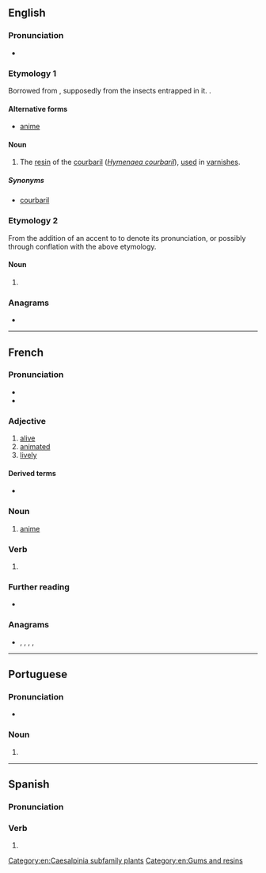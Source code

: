 {{also|anime|Anime|ànime|animê}}
==English==

===Pronunciation===
* {{IPA|en|/ˈæ.nɪ.meɪ/}}

===Etymology 1===
{{wikipedia|Hymenaea courbaril}}
Borrowed from {{bor|en|fr|animé||[[animated]]}}, supposedly from the insects entrapped in it. {{doublet|en|animate}}.

====Alternative forms====
* {{qualifier|improper}} [[anime]]

====Noun====
{{en-noun|-}}

# The [[resin]] of the [[courbaril]] (''[[Hymenaea courbaril]]''), [[use]]d in [[varnish]]es.

=====Synonyms=====
* {{qualifier|dated}} [[courbaril]]

===Etymology 2===
From the addition of an accent to {{m|en|anime}} to denote its pronunciation, or possibly through conflation with the above etymology.

====Noun====
{{en-noun|~|animé|s}}

# {{lb|en|informal}} {{alternative spelling of|en|anime}}

===Anagrams===
* {{anagrams|en|a=aeimn|-amine|I mean|Maine|amine|maine|manie|minae|minæ}}

[[Category:en:Caesalpinia subfamily plants]]
[[Category:en:Gums and resins]]

----

==French==

===Pronunciation===
* {{fr-IPA}}
* {{audio|fr|LL-Q150 (fra)-Lepticed7-animé.wav|Audio}}

===Adjective===
{{fr-adj}}

# [[alive]]
# [[animated]]
# [[lively]]

====Derived terms====
* {{l|fr|dessin animé}}

===Noun===
{{fr-noun|m}}

# [[anime#English|anime]]

===Verb===
{{fr-past participle}}

# {{inflection of|fr|animer||past|part}}

===Further reading===
* {{R:TLFi}}

===Anagrams===
* {{l|fr|en ami}}, {{l|fr|Maine}}, {{l|fr|manie}}, {{l|fr|manié}}, {{l|fr|menai}}

----

==Portuguese==

===Pronunciation===
* {{rhymes|pt|ɛ|s=3}}

===Noun===
{{pt-noun|m|s}}

# {{alternative form of|pt|anime|from=Portugal}}

----

==Spanish==

===Pronunciation===
{{es-IPA}}

===Verb===
{{head|es|verb form}}

# {{es-verb form of|ending=ar|mood=indicative|tense=preterite|pers=1|number=singular|animar}}